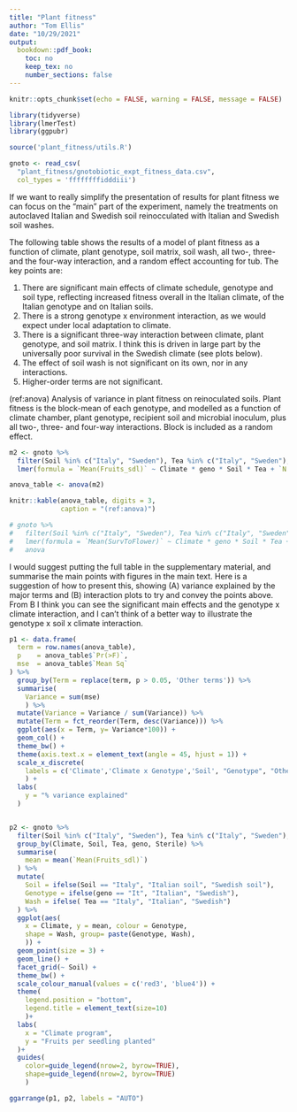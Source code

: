 ```yaml
---
title: "Plant fitness"
author: "Tom Ellis"
date: "10/29/2021"
output:
  bookdown::pdf_book:
    toc: no
    keep_tex: no
    number_sections: false
---
```


```r
knitr::opts_chunk$set(echo = FALSE, warning = FALSE, message = FALSE)

library(tidyverse)
library(lmerTest)
library(ggpubr)
```

```r
source('plant_fitness/utils.R')

gnoto <- read_csv(
  "plant_fitness/gnotobiotic_expt_fitness_data.csv",
  col_types = 'ffffffffidddiii')
```

If we want to really simplify the presentation of results for plant fitness we can focus on the "main" part of the experiment, namely the treatments on autoclaved Italian and Swedish soil reinocculated with Italian and Swedish soil washes.

The following table shows the results of a model of plant fitness as a function of climate, plant genotype, soil matrix, soil wash, all two-, three- and the four-way interaction, and a random effect accounting for tub. The key points are:

1. There are significant main effects of climate schedule, genotype and soil type, reflecting increased fitness overall in the Italian climate, of the Italian genotype and on Italian soils.
2. There is a strong genotype x environment interaction, as we would expect under local adaptation to climate.
3. There is a significant three-way interaction between climate, plant genotype, and soil matrix. I think this is driven in large part by the universally poor survival in the Swedish climate (see plots below).
4. The effect of soil wash is not significant on its own, nor in any interactions.
5. Higher-order terms are not significant.

(ref:anova) Analysis of variance in plant fitness on reinoculated soils. Plant fitness is the block-mean of each genotype, and modelled as a function of climate chamber, plant genotype, recipient soil and microbial inoculum, plus all two-, three- and four-way interactions. Block is included as a random effect.

```r
m2 <- gnoto %>%
  filter(Soil %in% c("Italy", "Sweden"), Tea %in% c("Italy", "Sweden"), Sterile == 1) %>% 
  lmer(formula = `Mean(Fruits_sdl)` ~ Climate * geno * Soil * Tea + `N Rows` + (1 | tub))

anova_table <- anova(m2) 

knitr::kable(anova_table, digits = 3,
             caption = "(ref:anova)")

# gnoto %>%
#   filter(Soil %in% c("Italy", "Sweden"), Tea %in% c("Italy", "Sweden"), Sterile == 1) %>% 
#   lmer(formula = `Mean(SurvToFlower)` ~ Climate * geno * Soil * Tea + `N Rows` + (1 | tub)) %>% 
#   anova

```

I would suggest putting the full table in the supplementary material, and summarise the main points with figures in the main text. Here is a suggestion of how to present this, showing (A) variance explained by the major terms and (B) interaction plots to try and convey the points above. From B I think you can see the significant main effects and the genotype x climate interaction, and I can't think of a better way to illustrate the genotype x soil x climate interaction.

```r
p1 <- data.frame(
  term = row.names(anova_table),
  p    = anova_table$`Pr(>F)`,
  mse  = anova_table$`Mean Sq`
) %>% 
  group_by(Term = replace(term, p > 0.05, 'Other terms')) %>% 
  summarise(
    Variance = sum(mse)
    ) %>% 
  mutate(Variance = Variance / sum(Variance)) %>% 
  mutate(Term = fct_reorder(Term, desc(Variance))) %>% 
  ggplot(aes(x = Term, y= Variance*100)) +
  geom_col() +
  theme_bw() +
  theme(axis.text.x = element_text(angle = 45, hjust = 1)) +
  scale_x_discrete(
    labels = c('Climate','Climate x Genotype','Soil', "Genotype", "Other terms", "Climate x Geno. x Soil")
    ) +
  labs(
    y = "% variance explained"
  )


p2 <- gnoto %>% 
  filter(Soil %in% c("Italy", "Sweden"), Tea %in% c("Italy", "Sweden"), Sterile == 1) %>% 
  group_by(Climate, Soil, Tea, geno, Sterile) %>% 
  summarise(
    mean = mean(`Mean(Fruits_sdl)`)
  ) %>% 
  mutate(
    Soil = ifelse(Soil == "Italy", "Italian soil", "Swedish soil"),
    Genotype = ifelse(geno == "It", "Italian", "Swedish"),
    Wash = ifelse( Tea == "Italy", "Italian", "Swedish")
  ) %>% 
  ggplot(aes(
    x = Climate, y = mean, colour = Genotype,
    shape = Wash, group= paste(Genotype, Wash),
    )) +
  geom_point(size = 3) + 
  geom_line() +
  facet_grid(~ Soil) +
  theme_bw() + 
  scale_colour_manual(values = c('red3', 'blue4')) +
  theme(
    legend.position = "bottom",
    legend.title = element_text(size=10)
    )+
  labs(
    x = "Climate program",
    y = "Fruits per seedling planted"
  )+
  guides(
    color=guide_legend(nrow=2, byrow=TRUE),
    shape=guide_legend(nrow=2, byrow=TRUE)
    )

ggarrange(p1, p2, labels = "AUTO")
```

